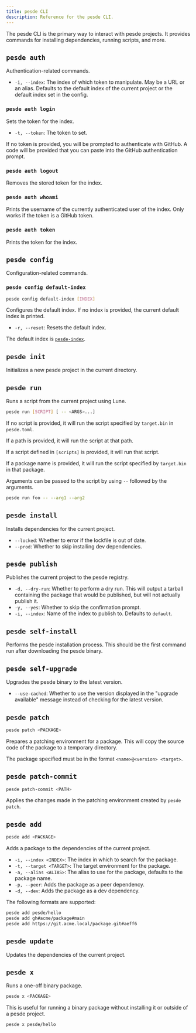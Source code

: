 ```yaml
---
title: pesde CLI
description: Reference for the pesde CLI.
---
```



The pesde CLI is the primary way to interact with pesde projects. It provides
commands for installing dependencies, running scripts, and more.

## `pesde auth`

Authentication-related commands.

- `-i, --index`: The index of which token to manipulate. May be a URL or an alias.
  Defaults to the default
  index of the current project or the default index set in the config.

### `pesde auth login`

Sets the token for the index.

- `-t, --token`: The token to set.

If no token is provided, you will be prompted to authenticate with GitHub. A
code will be provided that you can paste into the GitHub authentication prompt.

### `pesde auth logout`

Removes the stored token for the index.

### `pesde auth whoami`

Prints the username of the currently authenticated user of the index. Only
works if the token is a GitHub token.

### `pesde auth token`

Prints the token for the index.

## `pesde config`

Configuration-related commands.

### `pesde config default-index`

```sh
pesde config default-index [INDEX]
```

Configures the default index. If no index is provided, the current default index
is printed.

- `-r, --reset`: Resets the default index.

The default index is [`pesde-index`](https://github.com/pesde-pkg/index).

## `pesde init`

Initializes a new pesde project in the current directory.

## `pesde run`

Runs a script from the current project using Lune.

```sh
pesde run [SCRIPT] [ -- <ARGS>...]
```

If no script is provided, it will run the script specified by `target.bin`
in `pesde.toml`.

If a path is provided, it will run the script at that path.

If a script defined in `[scripts]` is provided, it will run that script.

If a package name is provided, it will run the script specified by `target.bin`
in that package.

Arguments can be passed to the script by using `--` followed by the arguments.

```sh
pesde run foo -- --arg1 --arg2
```

## `pesde install`

Installs dependencies for the current project.

- `--locked`: Whether to error if the lockfile is out of date.
- `--prod`: Whether to skip installing dev dependencies.

## `pesde publish`

Publishes the current project to the pesde registry.

- `-d, --dry-run`: Whether to perform a dry run. This will output a
  tarball containing the package that would be published, but will not actually
  publish it.
- `-y, --yes`: Whether to skip the confirmation prompt.
- `-i, --index`: Name of the index to publish to. Defaults to `default`.

## `pesde self-install`

Performs the pesde installation process. This should be the first command run
after downloading the pesde binary.

## `pesde self-upgrade`

Upgrades the pesde binary to the latest version.

- `--use-cached`: Whether to use the version displayed in the "upgrade available"
  message instead of checking for the latest version.

## `pesde patch`

```sh
pesde patch <PACKAGE>
```

Prepares a patching environment for a package. This will copy the source code of
the package to a temporary directory.

The package specified must be in the format `<name>@<version> <target>`.

<LinkCard
	title="Overrides"
	description="Learn more about overriding and patching packages."
	href="/guides/overrides/"
/>

## `pesde patch-commit`

```sh
pesde patch-commit <PATH>
```

Applies the changes made in the patching environment created by `pesde patch`.

## `pesde add`

```sh
pesde add <PACKAGE>
```

Adds a package to the dependencies of the current project.

- `-i, --index <INDEX>`: The index in which to search for the package.
- `-t, --target <TARGET>`: The target environment for the package.
- `-a, --alias <ALIAS>`: The alias to use for the package, defaults to the
  package name.
- `-p, --peer`: Adds the package as a peer dependency.
- `-d, --dev`: Adds the package as a dev dependency.

The following formats are supported:

```sh
pesde add pesde/hello
pesde add gh#acme/package#main
pesde add https://git.acme.local/package.git#aeff6
```

## `pesde update`

Updates the dependencies of the current project.

## `pesde x`

Runs a one-off binary package.

```sh
pesde x <PACKAGE>
```

This is useful for running a binary package without installing it or outside of
a pesde project.

```sh
pesde x pesde/hello
```

